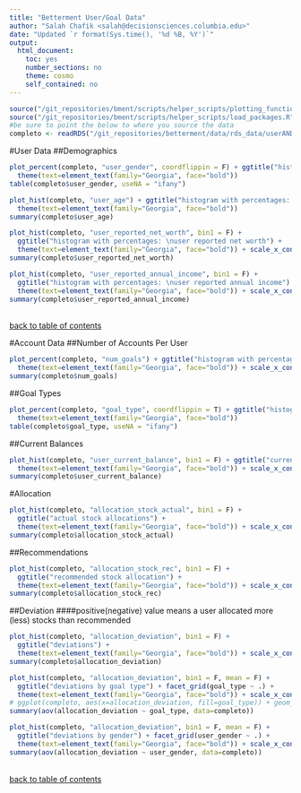 ```yaml
---
title: "Betterment User/Goal Data"
author: "Salah Chafik <salah@decisionsciences.columbia.edu>"
date: "Updated `r format(Sys.time(), '%d %B, %Y')`"
output: 
  html_document:
    toc: yes
    number_sections: no
    theme: cosmo
    self_contained: no
---
```

```r
source("/git_repositories/bment/scripts/helper_scripts/plotting_functions.R")
source("/git_repositories/bment/scripts/helper_scripts/load_packages.R")
#be sure to point the below to where you source the data
completo <- readRDS("/git_repositories/betterment/data/rds_data/userANDdospert_full.RDS")
```

#User Data
##Demographics
```r
plot_percent(completo, "user_gender", coordflippin = F) + ggtitle("histogram with percentages: \ngender") + 
  theme(text=element_text(family="Georgia", face="bold")) 
table(completo$user_gender, useNA = "ifany")
```

```r
plot_hist(completo, "user_age") + ggtitle("histogram with percentages: \nage") + 
  theme(text=element_text(family="Georgia", face="bold")) 
summary(completo$user_age)
```

```r
plot_hist(completo, "user_reported_net_worth", bin1 = F) + 
  ggtitle("histogram with percentages: \nuser reported net worth") + 
  theme(text=element_text(family="Georgia", face="bold")) + scale_x_continuous(labels = comma)
summary(completo$user_reported_net_worth)
```

```r
plot_hist(completo, "user_reported_annual_income", bin1 = F) + 
  ggtitle("histogram with percentages: \nuser reported annual income") + 
  theme(text=element_text(family="Georgia", face="bold")) + scale_x_continuous(labels = comma) 
summary(completo$user_reported_annual_income)
```

\
[back to table of contents](#TOC)


#Account Data
##Number of Accounts Per User
```r
plot_percent(completo, "num_goals") + ggtitle("histogram with percentages: \nnumber of goals") + 
  theme(text=element_text(family="Georgia", face="bold")) + scale_x_continuous(breaks=seq(0, 8, 1))
summary(completo$num_goals)
```

##Goal Types
```r
plot_percent(completo, "goal_type", coordflippin = T) + ggtitle("histogram with percentages: \ngoal type") + 
  theme(text=element_text(family="Georgia", face="bold")) 
table(completo$goal_type, useNA = "ifany")
```

##Current Balances
```r
plot_hist(completo, "user_current_balance", bin1 = F) + ggtitle("current balance on account") + 
  theme(text=element_text(family="Georgia", face="bold")) + scale_x_continuous(labels = comma)
summary(completo$user_current_balance)
```

#Allocation  
```r
plot_hist(completo, "allocation_stock_actual", bin1 = F) + 
  ggtitle("actual stock allocations") + 
  theme(text=element_text(family="Georgia", face="bold")) + scale_x_continuous(labels = comma)
summary(completo$allocation_stock_actual)
```

##Recommendations
```r
plot_hist(completo, "allocation_stock_rec", bin1 = F) + 
  ggtitle("recommended stock allocation") + 
  theme(text=element_text(family="Georgia", face="bold")) + scale_x_continuous(labels = comma)
summary(completo$allocation_stock_rec)
```

##Deviation
####positive(negative) value means a user allocated more (less) stocks than recommended
```r
plot_hist(completo, "allocation_deviation", bin1 = F) + 
  ggtitle("deviations") + 
  theme(text=element_text(family="Georgia", face="bold")) + scale_x_continuous(labels = comma)
summary(completo$allocation_deviation)
```

```r
plot_hist(completo, "allocation_deviation", bin1 = F, mean = F) + 
  ggtitle("deviations by goal type") + facet_grid(goal_type ~ .) + 
  theme(text=element_text(family="Georgia", face="bold")) + scale_x_continuous(labels = comma)
# ggplot(completo, aes(x=allocation_deviation, fill=goal_type)) + geom_density(alpha=.3) 
summary(aov(allocation_deviation ~ goal_type, data=completo))
```

```r
plot_hist(completo, "allocation_deviation", bin1 = F, mean = F) + 
  ggtitle("deviations by gender") + facet_grid(user_gender ~ .) + 
  theme(text=element_text(family="Georgia", face="bold")) + scale_x_continuous(labels = comma)
summary(aov(allocation_deviation ~ user_gender, data=completo))
```

\
[back to table of contents](#TOC)

